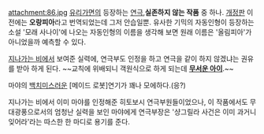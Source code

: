 attachment:86.jpg
[[유리가면]]의 등장하는 [[연극]],'''실존하지 않는 작품''' 중 하나.
[[개정판]] 이전에는 '''오랑피아'''라고 번역되었는데 그저 안습일뿐.
유사한 기믹의 자동인형이 등장하는 소설 '모래 사나이'에 나오는 자동인형의 이름을 생각해 보면 원래 이름은 '올림피아'가 아니었을까 예측할 수 있다.

[[지나가는 비]]에서 보여준 실력에, 연극부도 인정을 하고 연극을 같이 하지 않겠냐는 권유를 받아 하게 된다.
~~교칙에 위배되니 객원식으로 하게 되는데 '''[[무서운 아이]]'''.~~

마야의 [[백치미]]스러운 [메이드 로봇]연기가 꽤나 모에하다.(응?)

지나가는 비에서 이미 마야를 인정해준 히토보시 연극부원들이었으나, 이 작품에서도 무대광풍으로서의 엄청난 실력을 보인 마야에게 연극부장은 '샹그릴라 사건은 이미 과거니 잊어라'라는 따스한 한 마디로 용기를 준다. 
